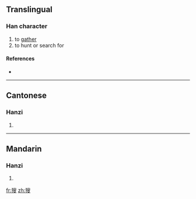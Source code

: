 ==Translingual==

===Han character===
{{Han char|rn=94|rad=犬|as=10|sn=13|four=4724<sub>7</sub>|canj=大竹竹X水 (KHHXE)}}

# to [[gather]]
# to hunt or search for

====References====
* {{Han ref|kx=0716.230|dkj=20588|dj=1128.110|hdz=21362.160|uh=7340|ud=29504|bh=DEAE|bd=57006}}

----

==Cantonese==

===Hanzi===
{{yue-hanzi|jyut=|y=sau2}}

# {{defn|Cantonese}}

----

==Mandarin==

===Hanzi===
{{cmn-hanzi|pin=[[sōu]] ([[sou1]])|wg=sou<sup>1</sup>}}

# {{defn|Mandarin}}

[[fr:獀]]
[[zh:獀]]